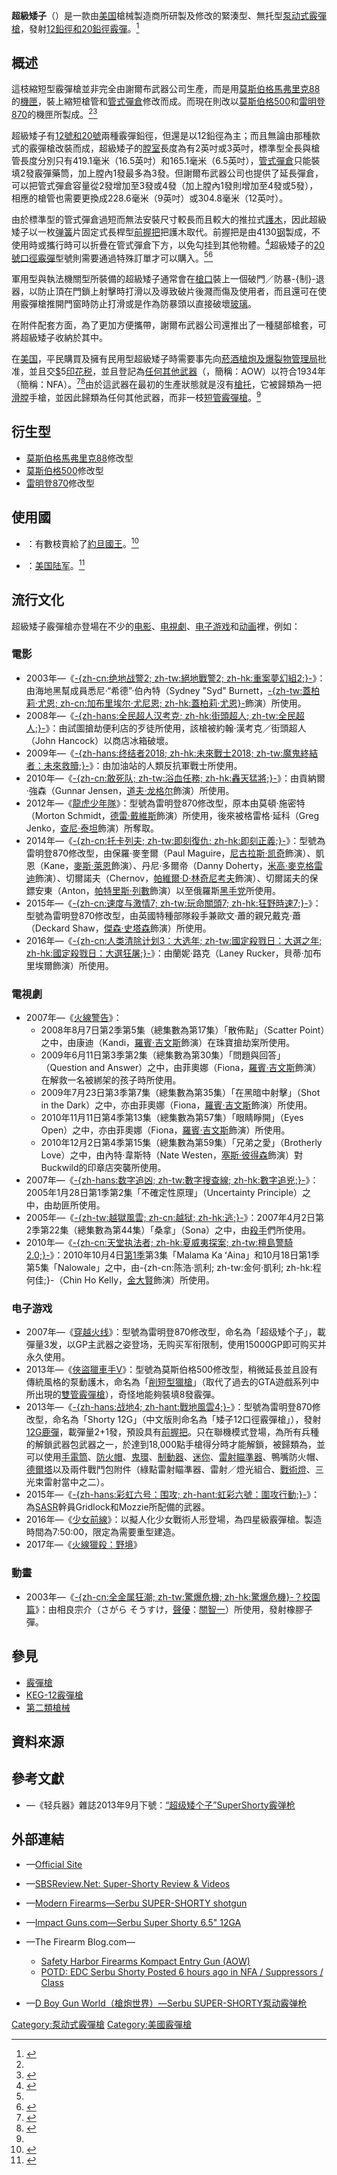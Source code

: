 {{RoughTranslation}}
{{noteTA
|G1=軍事
|G2=長度單位
|G3=Firearms
|1=zh:矮子;zh-hans:矮个子;zh-hant:矮子;zh-cn:矮个子;zh-hk:矮子;zh-tw:矮子;zh-mo:矮子;
}}
{{Infobox Weapon
|name= 超級矮子<br />{{Lang|en|Super-Shorty}}
|image= File:My Serbu.jpg
|image_size= 300px
|caption= 超級矮子霰彈槍
|origin= {{flagcountry|United States}}
|type= [[泵动式|泵动式]][[霰彈槍|霰彈槍]]
<!-- Type selection -->
|is_ranged= yes
|is_bladed= 
|is_explosive= 
|is_artillery= 
|is_vehicle= 
|is_missile= 
|is_UK= 
<!-- Service history -->
|service= 
|used_by= 
|wars= 
<!-- Production history -->
|designer= [[馬克·謝爾布|馬克·謝爾布]]（{{Lang|en|Mark Serbu}}）
|design_date= 1996年
|manufacturer= {{Link-en|謝爾布武器公司|Serbu Firearms}}
|unit_cost= [[美元|$]]925.00<ref name="official">{{cite web|url = http://www.serbu.com/top/superShorty.php|title = Super Shorty (official site)|accessdate = 2010-10-02|deadurl = yes|archiveurl = https://web.archive.org/web/20110208212013/http://serbu.com/top/superShorty.php|archivedate = 2011-02-08}}</ref><div class="NavFrame collapsed" style="color: black; background-color: #FFFFFF; margin: 0 auto; padding: 0 10px; text-align: left;"><div class="NavHead" style="background-color: #FFFFFF; margin: 0 auto; padding: 0 10px; font-weight:normal;"></div><div class="NavContent" style="background-color: #FFFFFF; margin: 0 auto; padding: 0 10px;">
* [[雷明登870泵動式霰彈槍|雷明登870]]修改型加$50.00
</div>
</div>
|production_date= 1996年—
|number= 
|variants= <div class="NavFrame collapsed" style="color: black; background-color: #FFFFFF; margin: 0 auto; padding: 0 10px; text-align: left;"><div class="NavHead" style="background-color: #FFFFFF; margin: 0 auto; padding: 0 10px; font-weight:normal;"></div><div class="NavContent" style="background-color: #FFFFFF; margin: 0 auto; padding: 0 10px;">
* [[莫斯伯格馬弗里克88泵動式霰彈槍|莫斯伯格馬弗里克88]]修改型（停產）
* [[莫斯伯格500泵動式霰彈槍|莫斯伯格500]]修改型
* [[雷明登870泵動式霰彈槍|雷明登870]]修改型
</div>
</div>
<!-- General specifications -->
|spec_label=
|weight= <div class="NavFrame collapsed" style="color: black; background-color: #FFFFFF; margin: 0 auto; padding: 0 10px; text-align: left;"><div class="NavHead" style="background-color: #FFFFFF; margin: 0 auto; padding: 0 10px; font-weight:normal;">空槍：</div><div class="NavContent" style="background-color: #FFFFFF; margin: 0 auto; padding: 0 10px;">
* 6.5英吋：1.8[[千克|千克]]（3.97[[磅|磅]]）
* 9英吋：2.04公斤（4.5磅）
* 12英吋：2.72公斤（6磅）
</div>
</div>
|length= <div class="NavFrame collapsed" style="color: black; background-color: #FFFFFF; margin: 0 auto; padding: 0 10px; text-align: left;"><div class="NavHead" style="background-color: #FFFFFF; margin: 0 auto; padding: 0 10px; font-weight:normal;"></div><div class="NavContent" style="background-color: #FFFFFF; margin: 0 auto; padding: 0 10px;">
* 6.5英吋：419.1[[毫米|毫米]]（16.5[[英寸|英寸]]）
* 9英吋：482.6毫米（19英吋）
* 12英吋：558.8毫米（22英吋）
</div>
</div>
|part_length= <div class="NavFrame collapsed" style="color: black; background-color: #FFFFFF; margin: 0 auto; padding: 0 10px; text-align: left;"><div class="NavHead" style="background-color: #FFFFFF; margin: 0 auto; padding: 0 10px; font-weight:normal;"></div><div class="NavContent" style="background-color: #FFFFFF; margin: 0 auto; padding: 0 10px;">
* 165.1毫米（6.5英吋）
* 228.6毫米（9英吋）
* 304.8毫米（12英吋）
</div>
</div>
|width= 
|height= 
|diameter= 
|crew= 
<!-- Ranged weapon specifications --> 
|cartridge= -{}-
* [[霰彈|12鉛徑霰彈]]
* 20鉛徑霰彈
|caliber= <div class="NavFrame collapsed" style="color: black; background-color: #FFFFFF; margin: 0 auto; padding: 0 10px; text-align: left;"><div class="NavHead" style="background-color: #FFFFFF; margin: 0 auto; padding: 0 10px; font-weight:normal;"></div><div class="NavContent" style="background-color: #FFFFFF; margin: 0 auto; padding: 0 10px;">
* 12鉛徑霰彈：
** 18.53×69.85毫米（.12×2.75英吋）
** 18.53×76.2毫米（.12×3英吋）
* 20鉛徑霰彈：
** 15.63×69.85毫米（.20×2.75英吋）
** 15.63×76.2毫米（.20×3英吋）
</div>
</div>
|barrels= 1根，[[滑膛槍炮|滑膛]]，[[槍口|槍口]]可裝上[[喉缩|喉缩]]或破門／防暴-{制}-退器
|action= [[泵动式|泵动式]]
|mode= {{Link-en|連發步槍|repeating rifle|連發}}
|rate= 
|velocity= 
|range= 
|max_range= 
|feed= <div class="NavFrame collapsed" style="color: black; background-color: #FFFFFF; margin: 0 auto; padding: 0 10px; text-align: left;"><div class="NavHead" style="background-color: #FFFFFF; margin: 0 auto; padding: 0 10px; font-weight:normal;">內置式[[彈匣#管式彈倉|管式彈倉]]：</div><div class="NavContent" style="background-color: #FFFFFF; margin: 0 auto; padding: 0 10px;">
* 6.5英吋：
** .12×2{{frac|3|4}}英吋時彈數：3發
** .12×3英吋時彈數：2發
* 9英吋：
** .12×2{{frac|3|4}}英吋時彈數：4發
** .12×3英吋時彈數：3發
* 12英吋：
** .12×2{{frac|3|4}}英吋時彈數：5發
** .12×3英吋時彈數：4發
</div>
</div>
|sights= 無瞄準具
* [[機匣|機匣]]頂部的[[皮卡汀尼導軌|MIL-STD-1913戰術導軌]]（如果有）上安裝[[瞄準镜|光學瞄準鏡]]、[[紅點鏡|紅點鏡／反射式瞄準鏡]]、[[全像武器照準器|全息瞄準鏡]]、[[夜視鏡|夜視鏡]]或[[熱成像儀|熱成像儀]]（可拆卸）
<!-- 火炮規格 -->
|breech= 
|recoil= 
|carriage= 
|elevation= 
|traverse= 
<!-- 刃器規格 --> 
|blade_type= 
|hilt_type= 
|sheath_type= 
|head_type= 
|haft_type= 
<!-- 爆炸物內填炸藥規格 --> 
|filling= 
|filling_weight= 
|detonation= 
|yield= 
<!-- 車輛/飛彈 規格 -->
|armour= 
|primary_armament= 
|secondary_arament= 
|engine= 
|engine_power= 
|transmission= 
|payload_capacity= 
|fuel_capacity= 
|pw_ratio= 
|suspension= 
|clearance= 
|vehicle_range= 
|speed= 
|guidance= 
|steering= 
<!-- Missiles only -->
|wingspan= 
|propellant= 
|ceiling= 
|altitude= 
|depth= 
|boost= 
|accuracy= 
|launch_platform= 
|transport= 
}}

'''超級矮子'''（{{Lang-en|'''Super-Shorty'''}}）是一款由[[美国|美国]]槍械製造商{{Link-en|謝爾布武器公司|Serbu Firearms}}所研製及修改的緊湊型、無托型[[泵动式|泵动式]][[霰彈槍|霰彈槍]]，發射[[霰彈|12鉛徑和20鉛徑霰彈]]。<ref>{{cite web|url = http://www.defensereview.com/super-shorty-12-gauge-mini-shotgun-by-serbu-firearms-inc/| title = SUPER-SHORTY 12-Gauge Mini-Shotgun by Serbu Firearms, Inc.|author = David Crane|publisher = Defense Review|accessdate=2010-10-02}}</ref>

== 概述 ==
這枝縮短型霰彈槍並非完全由謝爾布武器公司生產，而是用[[莫斯伯格馬弗里克88泵動式霰彈槍|莫斯伯格馬弗里克88]]的[[機匣|機匣]]，裝上縮短槍管和[[彈匣#管式彈倉|管式彈倉]]修改而成。而現在則改以[[莫斯伯格500泵動式霰彈槍|莫斯伯格500]]和[[雷明登870泵動式霰彈槍|雷明登870]]的機匣所製成。<ref name="official"/><ref>{{cite web|url=http://sbsreview.net/Article_Detail.php?g=content1203899677|title=Serbu Super Shorty Remigton 870 12 gauge|accessdate=2010-10-02|deadurl=yes|archiveurl=https://web.archive.org/web/20080627185434/http://sbsreview.net/Article_Detail.php?g=content1203899677|archivedate=2008-06-27}}</ref>

超級矮子有[[霰彈|12號和20號]]兩種霰彈鉛徑，但還是以12鉛徑為主；而且無論由那種款式的霰彈槍改裝而成，超級矮子的[[膛室|膛室]]長度為有2{{frac|3|4}}英吋或3英吋，標準型全長與槍管長度分別只有419.1毫米（16.5英吋）和165.1毫米（6.5英吋），[[彈匣#管式彈倉|管式彈倉]]只能裝填2發霰彈藥筒，加上膛內1發最多為3發。但謝爾布武器公司也提供了延長彈倉，可以把管式彈倉容量從2發增加至3發或4發（加上膛內1發則增加至4發或5發），相應的槍管也需要更換成228.6毫米（9英吋）或304.8毫米（12英吋）。

由於標準型的管式彈倉過短而無法安裝尺寸較長而且較大的推拉式[[護木|護木]]，因此超級矮子以一枚[[弹簧|弹簧]]片固定式長桿型[[輔助握把|前握把]]把護木取代。前握把是由4130[[钢|钢]]製成，不使用時或攜行時可以折疊在管式彈倉下方，以免勾挂到其他物體。<ref name="Long">{{cite book|last = Long| first = Duncan| title = Streetsweepers:  The Complete Book of Combat Shotguns | publisher = [[Paladin_Press|Paladin Press]]| year = 2004| isbn =1-58160-436-X | page =103}}</ref>超級矮子的[[20號口徑霰彈|20號口徑霰彈]]型號則需要通過特殊訂單才可以購入。<ref name="Long"/><ref>{{cite web|url=http://www.serbu.com/legacy/shorty.htm|title=SUPER-SHORTY 20|accessdate=2014-02-16|deadurl=yes|archiveurl=https://web.archive.org/web/20131209022334/http://www.serbu.com/legacy/shorty.htm|archivedate=2013-12-09}}</ref>

軍用型與執法機關型所裝備的超級矮子通常會在[[槍口|槍口]]裝上一個破門／防暴-{制}-退器，以防止頂在門鎖上射擊時打滑以及導致破片後濺而傷及使用者，而且還可在使用霰彈槍推開門窗時防止打滑或是作為防暴頭以直接破壞[[玻璃|玻璃]]。

在附件配套方面，為了更加方便攜帶，謝爾布武器公司還推出了一種腿部槍套，可將超級矮子收納於其中。

在[[美国|美国]]，平民購買及擁有民用型超級矮子時需要事先向[[美國菸酒槍炮及爆裂物管理局|菸酒槍炮及爆裂物管理局]]批准，並且交[[美元|$]]5[[印花税|印花税]]，並且登記為[[第二類槍械|任何其他武器]]（{{Lang-en|Any Other Weapon}}，簡稱：AOW）以符合1934年{{Link-en|全國槍械法|National Firearms Act}}（簡稱：NFA）。<ref>{{cite web|url=http://www.serbu.com/dw/nfa.php|title=Buying NFA Items|accessdate=2010-10-02|deadurl=yes|archiveurl=https://web.archive.org/web/20110208212717/http://serbu.com/dw/nfa.php|archivedate=2011-02-08}}</ref><ref name="BATFE">{{cite web|url=http://www.atf.gov/publications/download/p/atf-p-5320-8/atf-p-5320-8.pdf|title=BATFE National Firearms Handbook|publisher=[[BATFE|BATFE]]|accessdate=2010-10-02|deadurl=yes|archiveurl=https://web.archive.org/web/20100408182407/http://www.atf.gov/publications/download/p/atf-p-5320-8/atf-p-5320-8.pdf|archivedate=2010-04-08}}</ref>由於這武器在最初的生產狀態就是沒有[[槍托|槍托]]，它被歸類為一把[[滑膛槍炮|滑膛]]手槍，並因此歸類為任何其他武器，而非一枝[[削短型獵槍|短管霰彈槍]]。<ref name="BATFE"/>

== 衍生型 ==
* [[莫斯伯格馬弗里克88泵動式霰彈槍|莫斯伯格馬弗里克88]]修改型
* [[莫斯伯格500泵動式霰彈槍|莫斯伯格500]]修改型
* [[雷明登870泵動式霰彈槍|雷明登870]]修改型

== 使用國 ==
* {{flagcountry|Jordan}}：有數枝賣給了[[阿卜杜拉二世|約旦國王]]。<ref>{{cite web|url=http://www.tampabay.com/news/humaninterest/tampa-man-grows-business-making-and-selling-firearms/2159491|title=Tampa man grows business making and selling firearms|author=Philip Morgan|work=[[坦帕灣時報|坦帕灣時報]]|date=January 3, 2014|accessdate=November 18, 2017}}</ref>
* {{flagcountry|United States}}：[[美国陆军|美国陆军]]。<ref>{{cite AV media
 | people =
 | date = 2012-08-11
 | year = 2012
 | title = Serbu Firearms, Inc. Promotional Video
 | trans-title =
 | medium =
 | language = en
 | url = https://www.youtube.com/watch?v=7-IW5PB4g9k#t=477
 | access-date = 2015-02-10
 | archive-url =
 | archive-date =
 | format = Tampa, Florida
 | time = 
 | location =
 | publisher = Serbu Firearms, Inc.
 | id =
 | isbn =
 | oclc =
 | quote =
 | ref =
}}</ref>

== 流行文化 ==
超級矮子霰彈槍亦登場在不少的[[电影|电影]]、[[电視劇|电視劇]]、[[电子游戏|电子游戏]]和[[动画|动画]]裡，例如：

=== 電影 ===
* 2003年—《[[绝地战警2|-{zh-cn:绝地战警2; zh-tw:絕地戰警2; zh-hk:重案夢幻組2;}-]]》：由海地黑幫成員悉尼·“希德”·伯內特（Sydney "Syd" Burnett，[[加布里埃尔·尤尼恩|-{zh-tw:蓋柏莉·尤恩; zh-cn:加布里埃尔·尤尼恩; zh-hk:蓋柏莉·尤恩}-]]飾演）所使用。
* 2008年—《[[全民超人|-{zh-hans:全民超人汉考克; zh-hk:街頭超人; zh-tw:全民超人;}-]]》：由試圖搶劫便利店的歹徒所使用，該槍被約翰·漢考克／街頭超人（John Hancock）以商店冰箱破壞。
* 2009年—《[[魔鬼終結者：未來救贖|-{zh-hans:终结者2018; zh-hk:未來戰士2018; zh-tw:魔鬼終結者：未來救贖;}-]]》：由加油站的人類反抗軍戰士所使用。
* 2010年—《[[浴血任務|-{zh-cn:敢死队; zh-tw:浴血任務; zh-hk:轟天猛將;}-]]》：由貢納爾·強森（Gunnar Jensen，[[道夫·龙格尔|道夫·龙格尔]]飾演）所使用。
* 2012年—《[[龍虎少年隊_(電影)|龍虎少年隊]]》：型號為雷明登870修改型，原本由莫頓·施密特（Morton Schmidt，[[德雷·戴維斯|德雷·戴維斯]]飾演）所使用，後來被格雷格·延科（Greg Jenko，[[查尼·泰坦|查尼·泰坦]]飾演）所奪取。
* 2014年—《[[即刻復仇|-{zh-cn:托卡列夫; zh-tw:即刻復仇; zh-hk:即刻正義;}-]]》：型號為雷明登870修改型，由保羅·麥奎爾（Paul Maguire，[[尼古拉斯·凯奇|尼古拉斯·凯奇]]飾演）、凱恩（Kane，[[麥斯·萊恩|麥斯·萊恩]]飾演）、丹尼·多爾帝（Danny Doherty，[[米高·麥克格雷迪|米高·麥克格雷迪]]飾演）、切爾諾夫（Chernov，[[帕維爾·D·林奇尼考夫|帕維爾·D·林奇尼考夫]]飾演）、切爾諾夫的保鏢安東（Anton，[[帕特里斯·列數|帕特里斯·列數]]飾演）以至俄羅斯[[黑手党|黑手党]]所使用。
* 2015年—《[[玩命關頭7|-{zh-cn:速度与激情7; zh-tw:玩命關頭7; zh-hk:狂野時速7;}-]]》：型號為雷明登870修改型，由英國特種部隊殺手兼歐文·蕭的親兄戴克·蕭（Deckard Shaw，[[傑森·史塔森|傑森·史塔森]]飾演）所使用。
* 2016年—《[[國定殺戮日：大選之年|-{zh-cn:人类清除计划3：大选年; zh-tw:國定殺戮日：大選之年; zh-hk:國定殺戮日：大選狂屠;}-]]》：由蘭妮·路克（Laney Rucker，貝蒂·加布里埃爾飾演）所使用。

=== 電視劇 ===
* 2007年—《[[火線警告|火線警告]]》：
** 2008年8月7日第2季第5集（總集數為第17集）「散佈點」（Scatter Point）之中，由康迪（Kandi，[[羅賓·吉文斯|羅賓·吉文斯]]飾演）在珠寶搶劫案所使用。
** 2009年6月11日第3季第2集（總集數為第30集）「問題與回答」（Question and Answer）之中，由菲奧娜（Fiona，[[羅賓·吉文斯|羅賓·吉文斯]]飾演）在解救一名被綁架的孩子時所使用。
** 2009年7月23日第3季第7集（總集數為第35集）「在黑暗中射擊」（Shot in the Dark）之中，亦由菲奧娜（Fiona，[[羅賓·吉文斯|羅賓·吉文斯]]飾演）所使用。
** 2010年11月11日第4季第13集（總集數為第57集）「眼睛睜開」（Eyes Open）之中，亦由菲奧娜（Fiona，[[羅賓·吉文斯|羅賓·吉文斯]]飾演）所使用。
** 2010年12月2日第4季第15集（總集數為第59集）「兄弟之愛」（Brotherly Love）之中，由內特·韋斯特（Nate Westen，[[塞斯·彼得森|塞斯·彼得森]]飾演）對Buckwild的印章店突襲所使用。
* 2007年—《[[数字追凶|-{zh-hans:数字追凶; zh-tw:數字搜查線; zh-hk:數字追兇;}-]]》：2005年1月28日第1季第2集「不確定性原理」（Uncertainty Principle）之中，由劫匪所使用。
* 2005年—《[[越狱_(电视剧)|-{zh-tw:越獄風雲; zh-cn:越狱; zh-hk:逃;}-]]》：2007年4月2日第2季第22集（總集數為第44集）「桑拿」（Sona）之中，由[[殺手|殺手]]們所使用。
* 2010年—《[[天堂执法者|-{zh-cn:天堂执法者; zh-hk:夏威夷探案; zh-tw:檀島警騎2.0;}-]]》：2010年10月4日[[天堂执法者_(第一季)|第1季]]第3集「Malama Ka ʻAina」和10月18日第1季第5集「Nalowale」之中，由-{zh-cn:陈浩·凯利; zh-tw:金何·凱利; zh-hk:程何佳;}-（Chin Ho Kelly，[[金大賢|金大賢]]飾演）所使用。

=== 电子游戏 ===
* 2007年—《[[穿越火线|穿越火线]]》：型號為雷明登870修改型，命名為「超级矮个子」，載彈量3发，以GP主武器之姿登场，无购买军衔限制，使用15000GP即可购买并永久使用。
* 2013年—《[[俠盜獵車手V|俠盜獵車手V]]》：型號為莫斯伯格500修改型，稍微延長並且設有傳統風格的泵動護木，命名為「[[削短型獵槍|削短型獵槍]]」（取代了過去的GTA遊戲系列中所出現的[[雙管霰彈槍|雙管霰彈槍]]），奇怪地能夠裝填8發霰彈。
* 2013年—《[[戰地風雲4|-{zh-hans:战地4; zh-hant:戰地風雲4;}-]]》：型號為雷明登870修改型，命名為「Shorty 12G」（中文版則命名為「矮子12口徑霰彈槍」），發射[[霰彈|12G]][[霰彈彈丸|鹿彈]]，載彈量2+1發，預設具有[[輔助握把|前握把]]。只在聯機模式登場，為所有兵種的解鎖武器包武器之一，於達到18,000點手槍得分時才能解鎖，被歸類為{{Link-en|佩槍|Side arm}}，並可以使用[[手電筒|手電筒]]、[[砲口制動器|防火帽]]、[[機械瞄具#鬼環|鬼環]]、[[砲口制動器|制動器]]、[[加固微型反射式瞄準鏡|迷你]]、[[雷射瞄準器|雷射瞄準器]]、鴨嘴防火帽、[[Leupold_DeltaPoint紅點鏡|德爾塔]]以及兩件戰鬥包附件（綠點雷射瞄準器、雷射／燈光組合、[[戰術燈|戰術燈]]、三光束雷射當中之二）。
* 2015年—《[[虹彩六號：圍攻行動|-{zh-hans:彩虹六号：围攻; zh-hant:虹彩六號：圍攻行動;}-]]》：為[[特種空勤團_(澳大利亞)|SASR]]幹員Gridlock和Mozzie所配備的武器。
* 2016年—《[[少女前线|少女前線]]》：以擬人化少女戰術人形登場，為四星級霰彈槍。製造時間為7:50:00，限定為需要重型建造。
* 2017年—《[[火線獵殺：野境|火線獵殺：野境]]》

=== 動畫 ===
* 2003年—《[[驚爆危機|-{zh-cn:全金属狂潮; zh-tw:驚爆危機; zh-hk:驚爆危機}-？校園篇]]》：由相良宗介（さがら そうすけ，[[聲優|聲優]]：[[關智一|關智一]]）所使用，發射橡膠子彈。

== 參見 ==
* [[霰彈槍|霰彈槍]]
* [[KEG-12霰彈槍|KEG-12霰彈槍]]
* [[第二類槍械|第二類槍械]]

== 資料來源 ==
{{Reflist}}

== 參考文獻 ==
* {{zh-hans icon}}—《轻兵器》雜誌2013年9月下號：[http://www.xzbu.com/8/view-4566175.htm “超级矮个子”SuperShorty霰弹枪]

== 外部連結 ==
* {{en icon}}—[https://web.archive.org/web/20110208212013/http://serbu.com/top/superShorty.php Official Site]
* {{en icon}}—[https://web.archive.org/web/20100217054553/http://sbsreview.net/Article_Detail.php?g=content1226923950 SBSReview.Net:  Super-Shorty Review & Videos]
* {{en icon}}—[http://world.guns.ru/shotgun/usa/serbu_super-shorty-e.html Modern Firearms—Serbu SUPER-SHORTY shotgun]
* {{en icon}}—[http://www.impactguns.com/serbu-super-shorty-9-12ga.aspx Impact Guns.com—Serbu Super Shorty 6.5" 12GA]
* {{en icon}}—The Firearm Blog.com—
** [http://www.thefirearmblog.com/blog/2014/01/14/safety-harbor-firearms-kompact-entry-gun-aow/ Safety Harbor Firearms Kompact Entry Gun (AOW)]
** [http://www.thefirearmblog.com/blog/2016/06/10/potd-edc-serbu-shorty/ POTD: EDC Serbu Shorty Posted 6 hours ago in NFA / Suppressors / Class]
* {{zh-hans icon}}—[http://pewpewpew.work/usa/serbu/supershorty/supershorty.htm D Boy Gun World（槍炮世界）—Serbu SUPER-SHORTY泵动霰弹枪]

[[Category:泵动式霰彈槍|Category:泵动式霰彈槍]]
[[Category:美國霰彈槍|Category:美國霰彈槍]]
